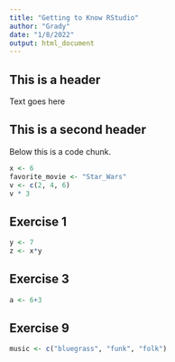 ```yaml
---
title: "Getting to Know RStudio"
author: "Grady"
date: "1/8/2022"
output: html_document
---
```


## This is a header

Text goes here


## This is a second header

Below this is a code chunk.

```r
x <- 6
favorite_movie <- "Star_Wars"
v <- c(2, 4, 6)
v * 3
```

## Exercise 1

```r
y <- 7
z <- x*y
```


## Exercise 3

```r
a <- 6+3
```


## Exercise 9

```r
music <- c("bluegrass", "funk", "folk")
```

